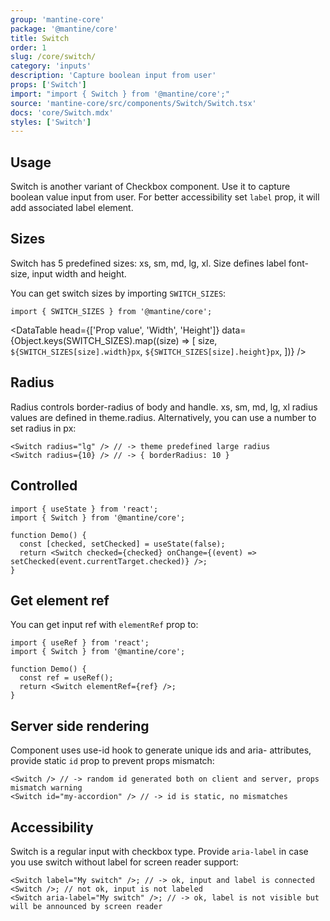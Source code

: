 ```yaml
---
group: 'mantine-core'
package: '@mantine/core'
title: Switch
order: 1
slug: /core/switch/
category: 'inputs'
description: 'Capture boolean input from user'
props: ['Switch']
import: "import { Switch } from '@mantine/core';"
source: 'mantine-core/src/components/Switch/Switch.tsx'
docs: 'core/Switch.mdx'
styles: ['Switch']
---
```



## Usage

Switch is another variant of <GatsbyLink to="/core/checkbox/">Checkbox</GatsbyLink>
component. Use it to capture boolean value input from user.
For better accessibility set `label` prop, it will add associated label element.

<Demo data={SwitchDemos.configurator} />

## Sizes

Switch has 5 predefined sizes: xs, sm, md, lg, xl.
Size defines label font-size, input width and height.

<Demo data={SwitchDemos.sizes} />

You can get switch sizes by importing `SWITCH_SIZES`:

```tsx
import { SWITCH_SIZES } from '@mantine/core';
```

<DataTable
  head={['Prop value', 'Width', 'Height']}
  data={Object.keys(SWITCH_SIZES).map((size) => [
    size,
    `${SWITCH_SIZES[size].width}px`,
    `${SWITCH_SIZES[size].height}px`,
  ])}
/>

## Radius

Radius controls border-radius of body and handle.
xs, sm, md, lg, xl radius values are defined in <GatsbyLink to="/theming/extend-theme/#spacing-radius-and-shadows">theme.radius</GatsbyLink>.
Alternatively, you can use a number to set radius in px:

```tsx
<Switch radius="lg" /> // -> theme predefined large radius
<Switch radius={10} /> // -> { borderRadius: 10 }
```

<Demo data={SwitchDemos.radius} />

## Controlled

```tsx
import { useState } from 'react';
import { Switch } from '@mantine/core';

function Demo() {
  const [checked, setChecked] = useState(false);
  return <Switch checked={checked} onChange={(event) => setChecked(event.currentTarget.checked)} />;
}
```

## Get element ref

You can get input ref with `elementRef` prop to:

```tsx
import { useRef } from 'react';
import { Switch } from '@mantine/core';

function Demo() {
  const ref = useRef();
  return <Switch elementRef={ref} />;
}
```

## Server side rendering

Component uses <GatsbyLink to="/hooks/use-id/">use-id</GatsbyLink> hook to generate unique ids and aria- attributes,
provide static `id` prop to prevent props mismatch:

```tsx
<Switch /> // -> random id generated both on client and server, props mismatch warning
<Switch id="my-accordion" /> // -> id is static, no mismatches
```

## Accessibility

Switch is a regular input with checkbox type. Provide `aria-label` in case you use switch without label for screen reader support:

```tsx
<Switch label="My switch" />; // -> ok, input and label is connected
<Switch />; // not ok, input is not labeled
<Switch aria-label="My switch" />; // -> ok, label is not visible but will be announced by screen reader
```

